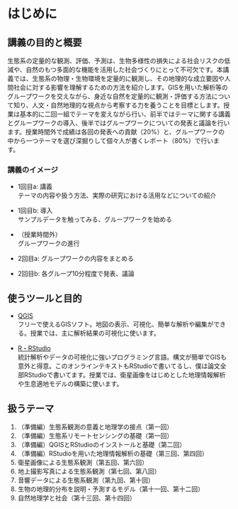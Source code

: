 # はじめに {.unnumbered}

## 講義の目的と概要

生態系の定量的な観測、評価、予測は、生物多様性の損失による社会リスクの低減や、自然のもつ多面的な機能を活用した社会づくりにとって不可欠です。本講義では、生態系の物理・生物環境を定量的に観測し、その地理的な成立要因や人間社会に対する影響を理解するための方法を紹介します。GISを用いた解析等のグループワークを交えながら、身近な自然を定量的に観測・評価する方法について知り、人文・自然地理的な視点から考察する力を養うことを目標とします。授業は基本的に二回一組でテーマを変えながら行い、前半ではテーマに関する講義とグループワークの導入、後半ではグループワークについての発表と議論を行います。授業時間外で成績は各回の発表への貢献（20%）と、グループワークの中から一つテーマを選び深掘りして個々人が書くレポート（80%）で行います。

### 講義のイメージ

-   1回目a: 講義\
    テーマの内容や扱う方法、実際の研究における活用などについての紹介

-   1回目b: 導入\
    サンプルデータを触ってみる、グループワークを始める

-   （授業時間外）\
    グループワークの進行

-   2回目a: グループワークの内容をまとめる

-   2回目b: 各グループ10分程度で発表、議論

## 使うツールと目的

-   [QGIS](https://docs.qgis.org/3.40/ja/docs/gentle_gis_introduction/index.html)\
    フリーで使えるGISソフト。地図の表示、可視化、簡単な解析や編集ができる。授業では、主に解析結果の可視化に使います。

-   [R・RStudio](https://www.tku.ac.jp/iss/guide/classroom/soft/rrstudio-desktop.html)\
    統計解析やデータの可視化に強いプログラミング言語。構文が簡単でGISも意外と得意。このオンラインテキストもRStudioで書いてるし、僕は論文全部RStudioで書いてます。授業では、衛星画像をはじめとした地理情報解析や生息適地モデルの構築に使います。

## 扱うテーマ

1.  （準備編）生態系観測の意義と地理学の接点（第一回）
2.  （準備編）生態系リモートセンシングの基礎（第一回）
3.  （準備編）QGISとRStudioのインストールと基礎（第二回）
4.  （準備編）RStudioを用いた地理情報解析の基礎（第三回、第四回）
5.  衛星画像による生態系観測（第五回、第六回）
6.  地上撮影写真による生態系観測（第七回、第八回）
7.  音響データによる生態系観測（第九回、第十回）
8.  生物の地理的分布を説明・予測するモデル（第十一回、第十二回）
9.  自然地理学と社会（第十三回、第十四回）
